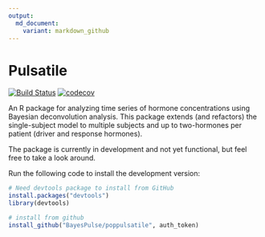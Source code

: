 ```yaml
---
output: 
  md_document:
    variant: markdown_github
---
```

# Pulsatile

[![Build Status](https://travis-ci.org/BayesPulse/poppulsatile.svg?branch=master)](https://travis-ci.org/BayesPulse/poppulsatile)
[![codecov](https://codecov.io/gh/BayesPulse/poppulsatile/branch/master/graph/badge.svg)](https://codecov.io/gh/BayesPulse/poppulsatile)


An R package for analyzing time series of hormone concentrations using Bayesian
deconvolution analysis. This package extends (and refactors) the single-subject
model to multiple subjects and up to two-hormones per patient (driver and
response hormones).

The package is currently in development and not yet functional, but feel free to
take a look around.


Run the following code to install the development version:
```r
# Need devtools package to install from GitHub
install.packages("devtools")
library(devtools)

# install from github
install_github("BayesPulse/poppulsatile", auth_token)
```


